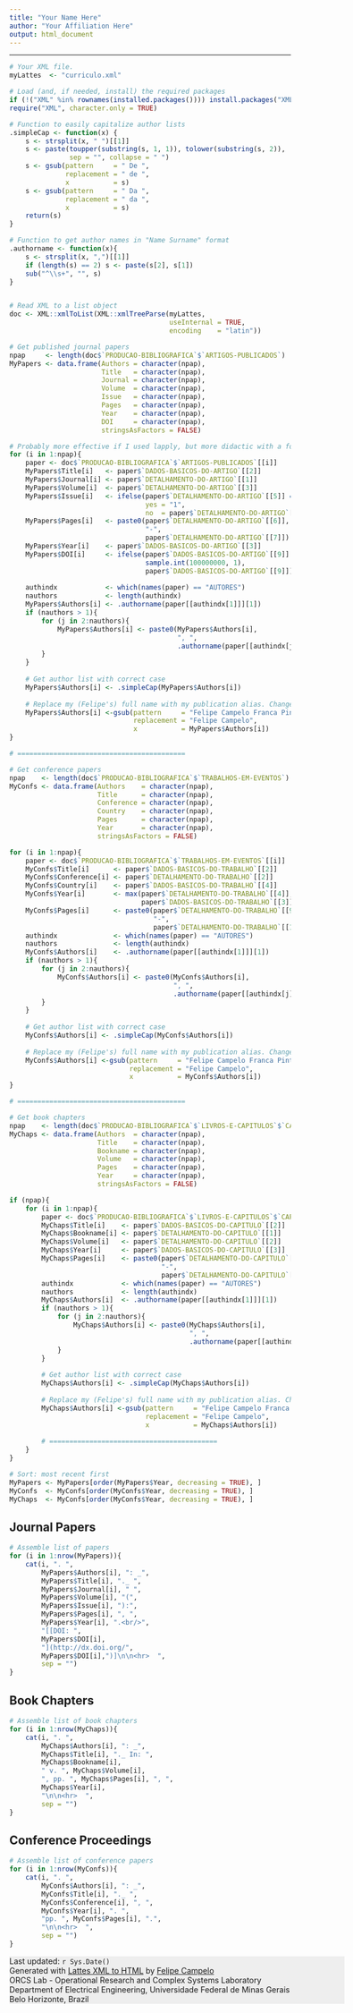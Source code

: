 ```yaml
---
title: "Your Name Here"
author: "Your Affiliation Here"
output: html_document
---
```

<hr>

```r
# Your XML file.
myLattes  <- "curriculo.xml"

# Load (and, if needed, install) the required packages
if (!("XML" %in% rownames(installed.packages()))) install.packages("XML")
require("XML", character.only = TRUE)

# Function to easily capitalize author lists
.simpleCap <- function(x) {
    s <- strsplit(x, " ")[[1]]
    s <- paste(toupper(substring(s, 1, 1)), tolower(substring(s, 2)),
               sep = "", collapse = " ")
    s <- gsub(pattern     = " De ", 
              replacement = " de ", 
              x           = s)
    s <- gsub(pattern     = " Da ", 
              replacement = " da ", 
              x           = s)
    return(s)
}

# Function to get author names in "Name Surname" format
.authorname <- function(x){
    s <- strsplit(x, ",")[[1]]
    if (length(s) == 2) s <- paste(s[2], s[1])
    sub("^\\s+", "", s)
}


# Read XML to a list object
doc <- XML::xmlToList(XML::xmlTreeParse(myLattes, 
                                        useInternal = TRUE, 
                                        encoding    = "latin"))

# Get published journal papers
npap     <- length(doc$`PRODUCAO-BIBLIOGRAFICA`$`ARTIGOS-PUBLICADOS`)
MyPapers <- data.frame(Authors = character(npap),
                       Title   = character(npap),
                       Journal = character(npap),
                       Volume  = character(npap),
                       Issue   = character(npap),
                       Pages   = character(npap),
                       Year    = character(npap),
                       DOI     = character(npap),
                       stringsAsFactors = FALSE)

# Probably more effective if I used lapply, but more didactic with a for loop
for (i in 1:npap){
    paper <- doc$`PRODUCAO-BIBLIOGRAFICA`$`ARTIGOS-PUBLICADOS`[[i]]
    MyPapers$Title[i]   <- paper$`DADOS-BASICOS-DO-ARTIGO`[[2]]
    MyPapers$Journal[i] <- paper$`DETALHAMENTO-DO-ARTIGO`[[1]]
    MyPapers$Volume[i]  <- paper$`DETALHAMENTO-DO-ARTIGO`[[3]]
    MyPapers$Issue[i]   <- ifelse(paper$`DETALHAMENTO-DO-ARTIGO`[[5]] == "", 
                                  yes = "1",
                                  no  = paper$`DETALHAMENTO-DO-ARTIGO`[[5]])
    MyPapers$Pages[i]   <- paste0(paper$`DETALHAMENTO-DO-ARTIGO`[[6]],
                                  "-",
                                  paper$`DETALHAMENTO-DO-ARTIGO`[[7]])
    MyPapers$Year[i]    <- paper$`DADOS-BASICOS-DO-ARTIGO`[[3]]
    MyPapers$DOI[i]     <- ifelse(paper$`DADOS-BASICOS-DO-ARTIGO`[[9]] == "",
                                  sample.int(100000000, 1),
                                  paper$`DADOS-BASICOS-DO-ARTIGO`[[9]])
    
    authindx            <- which(names(paper) == "AUTORES")
    nauthors            <- length(authindx)
    MyPapers$Authors[i] <- .authorname(paper[[authindx[1]]][1])
    if (nauthors > 1){
        for (j in 2:nauthors){
            MyPapers$Authors[i] <- paste0(MyPapers$Authors[i], 
                                          ", ",
                                          .authorname(paper[[authindx[j]]][1]))
        }
    }
    
    # Get author list with correct case
    MyPapers$Authors[i] <- .simpleCap(MyPapers$Authors[i])
    
    # Replace my (Felipe's) full name with my publication alias. Change if needed, comment if irrelevant
    MyPapers$Authors[i] <-gsub(pattern     = "Felipe Campelo Franca Pinto", 
                               replacement = "Felipe Campelo", 
                               x           = MyPapers$Authors[i])
}

# ==========================================

# Get conference papers
npap    <- length(doc$`PRODUCAO-BIBLIOGRAFICA`$`TRABALHOS-EM-EVENTOS`)
MyConfs <- data.frame(Authors    = character(npap),
                      Title      = character(npap),
                      Conference = character(npap),
                      Country    = character(npap),
                      Pages      = character(npap),
                      Year       = character(npap),
                      stringsAsFactors = FALSE)

for (i in 1:npap){
    paper <- doc$`PRODUCAO-BIBLIOGRAFICA`$`TRABALHOS-EM-EVENTOS`[[i]]
    MyConfs$Title[i]      <- paper$`DADOS-BASICOS-DO-TRABALHO`[[2]]
    MyConfs$Conference[i] <- paper$`DETALHAMENTO-DO-TRABALHO`[[2]]
    MyConfs$Country[i]    <- paper$`DADOS-BASICOS-DO-TRABALHO`[[4]]
    MyConfs$Year[i]       <- max(paper$`DETALHAMENTO-DO-TRABALHO`[[4]],
                                 paper$`DADOS-BASICOS-DO-TRABALHO`[[3]])
    MyConfs$Pages[i]      <- paste0(paper$`DETALHAMENTO-DO-TRABALHO`[[9]],
                                    "-",
                                    paper$`DETALHAMENTO-DO-TRABALHO`[[10]])
    authindx              <- which(names(paper) == "AUTORES")
    nauthors              <- length(authindx)
    MyConfs$Authors[i]    <- .authorname(paper[[authindx[1]]][1])
    if (nauthors > 1){
        for (j in 2:nauthors){
            MyConfs$Authors[i] <- paste0(MyConfs$Authors[i], 
                                         ", ",
                                         .authorname(paper[[authindx[j]]][1]))
        }
    }
    
    # Get author list with correct case
    MyConfs$Authors[i] <- .simpleCap(MyConfs$Authors[i])
    
    # Replace my (Felipe's) full name with my publication alias. Change if needed, comment if irrelevant
    MyConfs$Authors[i] <-gsub(pattern     = "Felipe Campelo Franca Pinto", 
                              replacement = "Felipe Campelo", 
                              x           = MyConfs$Authors[i])
}

# ==========================================

# Get book chapters
npap    <- length(doc$`PRODUCAO-BIBLIOGRAFICA`$`LIVROS-E-CAPITULOS`$`CAPITULOS-DE-LIVROS-PUBLICADOS`)
MyChaps <- data.frame(Authors  = character(npap),
                      Title    = character(npap),
                      Bookname = character(npap),
                      Volume   = character(npap),
                      Pages    = character(npap),
                      Year     = character(npap),
                      stringsAsFactors = FALSE)

if (npap){
    for (i in 1:npap){
        paper <- doc$`PRODUCAO-BIBLIOGRAFICA`$`LIVROS-E-CAPITULOS`$`CAPITULOS-DE-LIVROS-PUBLICADOS`[[i]]
        MyChaps$Title[i]    <- paper$`DADOS-BASICOS-DO-CAPITULO`[[2]]
        MyChaps$Bookname[i] <- paper$`DETALHAMENTO-DO-CAPITULO`[[1]]
        MyChaps$Volume[i]   <- paper$`DETALHAMENTO-DO-CAPITULO`[[2]]
        MyChaps$Year[i]     <- paper$`DADOS-BASICOS-DO-CAPITULO`[[3]]
        MyChaps$Pages[i]    <- paste0(paper$`DETALHAMENTO-DO-CAPITULO`[[3]],
                                      "-",
                                      paper$`DETALHAMENTO-DO-CAPITULO`[[4]])
        authindx            <- which(names(paper) == "AUTORES")
        nauthors            <- length(authindx)
        MyChaps$Authors[i]  <- .authorname(paper[[authindx[1]]][1])
        if (nauthors > 1){
            for (j in 2:nauthors){
                MyChaps$Authors[i] <- paste0(MyChaps$Authors[i], 
                                             ", ",
                                             .authorname(paper[[authindx[j]]][1]))
            }
        }
        
        # Get author list with correct case
        MyChaps$Authors[i] <- .simpleCap(MyChaps$Authors[i])
        
        # Replace my (Felipe's) full name with my publication alias. Change if needed, comment if irrelevant
        MyChaps$Authors[i] <-gsub(pattern     = "Felipe Campelo Franca Pinto", 
                                  replacement = "Felipe Campelo", 
                                  x           = MyChaps$Authors[i])
        
        # ==========================================
    }
}

# Sort: most recent first
MyPapers <- MyPapers[order(MyPapers$Year, decreasing = TRUE), ]
MyConfs  <- MyConfs[order(MyConfs$Year, decreasing = TRUE), ]
MyChaps  <- MyConfs[order(MyConfs$Year, decreasing = TRUE), ]

```

## Journal Papers  
  
```r
# Assemble list of papers
for (i in 1:nrow(MyPapers)){
    cat(i, ". ",
        MyPapers$Authors[i], ": _",
        MyPapers$Title[i], "._ ",
        MyPapers$Journal[i], " ",
        MyPapers$Volume[i], "(",
        MyPapers$Issue[i], "):",
        MyPapers$Pages[i], ", ",
        MyPapers$Year[i], ".<br/>",
        "[[DOI: ", 
        MyPapers$DOI[i],
        "](http://dx.doi.org/",
        MyPapers$DOI[i],")]\n\n<hr>  ",
        sep = "")
}
```

## Book Chapters  
  
```r
# Assemble list of book chapters
for (i in 1:nrow(MyChaps)){
    cat(i, ". ",
        MyChaps$Authors[i], ": _",
        MyChaps$Title[i], "._ In: ",
        MyChaps$Bookname[i], 
        " v. ", MyChaps$Volume[i], 
        ", pp. ", MyChaps$Pages[i], ", ",
        MyChaps$Year[i],
        "\n\n<hr>  ",
        sep = "")
}
```

## Conference Proceedings  
  
```r
# Assemble list of conference papers
for (i in 1:nrow(MyConfs)){
    cat(i, ". ",
        MyConfs$Authors[i], ": _",
        MyConfs$Title[i], "._ ",
        MyConfs$Conference[i], ", ",
        MyConfs$Year[i], ". ",
        "pp. ", MyConfs$Pages[i], ".",
        "\n\n<hr>  ",
        sep = "")
}
```

<div style="background-color:#eeeeee; width:600px">
Last updated: `r Sys.Date()`<br/>
Generated with [Lattes XML to HTML](https://github.com/fcampelo/Lattes-XML-to-HTML) by [Felipe Campelo](mailto:fcampelo@ufmg.br)<br/>
ORCS Lab - Operational Research and Complex Systems Laboratory<br/>
Department of Electrical Engineering, Universidade Federal de Minas Gerais<br/>
Belo Horizonte, Brazil</i>
</div>
